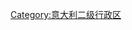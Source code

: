 {{Commons category|Metropolitan cities of Italy}}
{{Catmore|广域市 (意大利)}}

[[Category:意大利二级行政区|Category:意大利二级行政区]]